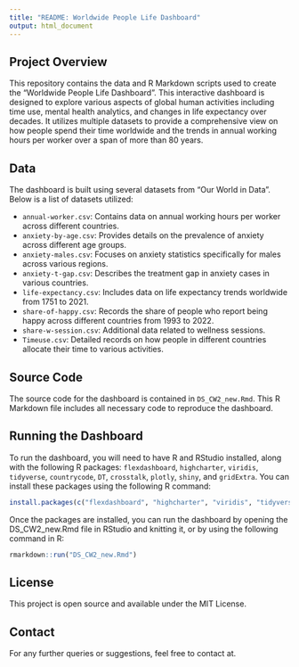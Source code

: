 ```yaml
---
title: "README: Worldwide People Life Dashboard"
output: html_document
---
```


## Project Overview

This repository contains the data and R Markdown scripts used to create the "Worldwide People Life Dashboard". This interactive dashboard is designed to explore various aspects of global human activities including time use, mental health analytics, and changes in life expectancy over decades. It utilizes multiple datasets to provide a comprehensive view on how people spend their time worldwide and the trends in annual working hours per worker over a span of more than 80 years.

## Data

The dashboard is built using several datasets from "Our World in Data". Below is a list of datasets utilized:

- `annual-worker.csv`: Contains data on annual working hours per worker across different countries.
- `anxiety-by-age.csv`: Provides details on the prevalence of anxiety across different age groups.
- `anxiety-males.csv`: Focuses on anxiety statistics specifically for males across various regions.
- `anxiety-t-gap.csv`: Describes the treatment gap in anxiety cases in various countries.
- `life-expectancy.csv`: Includes data on life expectancy trends worldwide from 1751 to 2021.
- `share-of-happy.csv`: Records the share of people who report being happy across different countries from 1993 to 2022.
- `share-w-session.csv`: Additional data related to wellness sessions.
- `Timeuse.csv`: Detailed records on how people in different countries allocate their time to various activities.

## Source Code

The source code for the dashboard is contained in `DS_CW2_new.Rmd`. This R Markdown file includes all necessary code to reproduce the dashboard.

## Running the Dashboard

To run the dashboard, you will need to have R and RStudio installed, along with the following R packages: `flexdashboard`, `highcharter`, `viridis`, `tidyverse`, `countrycode`, `DT`, `crosstalk`, `plotly`, `shiny`, and `gridExtra`. You can install these packages using the following R command:

```r
install.packages(c("flexdashboard", "highcharter", "viridis", "tidyverse", "countrycode", "DT", "crosstalk", "plotly", "shiny", "gridExtra"))
```

Once the packages are installed, you can run the dashboard by opening the DS_CW2_new.Rmd file in RStudio and knitting it, or by using the following command in R:

```r
rmarkdown::run("DS_CW2_new.Rmd")
```

## License
This project is open source and available under the MIT License.

## Contact

For any further queries or suggestions, feel free to contact  at.









